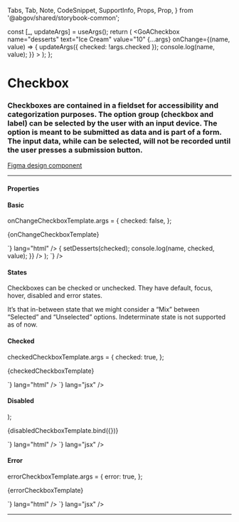 
  Tabs,
  Tab,
  Note,
  CodeSnippet,
  SupportInfo,
  Props,
  Prop,
} from '@abgov/shared/storybook-common';

  const [_, updateArgs] = useArgs();
  return (
    <GoACheckbox
      name="desserts"
      text="Ice Cream"
      value="10"
      {...args}
      onChange={(name, value) => {
        updateArgs({ checked: !args.checked });
        console.log(name, value);
      }}
    ></GoACheckbox>
  );
};

<Meta title="Components/Checkbox" component={GoACheckbox} />

# Checkbox

### Checkboxes are contained in a fieldset for accessibility and categorization purposes. The option group (checkbox and label) can be selected by the user with an input device. The option is meant to be submitted as data and is part of a form. The input data, while can be selected, will not be recorded until the user presses a submission button.

[Figma design component](https://www.figma.com/file/3pb2IK8s2QUqWieH79KdN7/%E2%9D%96-Components-%7C-DDI?node-id=7038%3A243247)

---

#### Properties

<Props>
  <Prop name="name" type="string" required="true" />
  <Prop name="checked" type="boolean" required="true" />
  <Prop name="text" type="string" />
  <Prop name="value" type="string" />
  <Prop name="disabled" type="boolean" defaultValue="false" />
  <Prop name="error" type="boolean" defaultValue="false" />
  <Prop
    name="_change"
    type="CustomEvent<{detail: {
     name: string, checked: boolean, value: string
    }}>"
  />
</Props>

#### Basic

onChangeCheckboxTemplate.args = {
  checked: false,
};

<Story name="Basic">{onChangeCheckboxTemplate}</Story>

<Tabs>
  <Tab label="Web Component" hidden={true}>
    <CodeSnippet
      code={`<goa-checkbox name="desserts" text="Ice Cream" value="10"></goa-checkbox>`}
      lang="html"
    />
    <CodeSnippet
      lang="js"
      code={`
        var el = document.getElementById('id-desserts')
        el.addEventListener('_onChange', clickHandler);
        // to later remove the event listener
        el.removeEventListener('_onChange', clickHandler);
      `}
    />
  </Tab>
  <Tab label="Angular">
    <CodeSnippet
      code={`
        <goa-checkbox
          name="desserts"
          text="Ice Cream"
          value="10"
          [checked]="dessertsChecked"
          (_change)="onChange($event)" >
        </goa-checkbox>
      `}
      lang="html"
    />
    <CodeSnippet
      lang="ts"
      code={`
      export class SomeComponent {
        let dessertsChecked = false;
        onChange(e: any) {
          this.dessertsChecked = !this.dessertsChecked;
          console.log(e.detail.name, e.detail.checked, e.detail.value);
        }
      }
    `}
    />

  </Tab>
  <Tab label="React">
    <CodeSnippet
      lang="jsx"
      code={`
      const [desserts, setDesserts] = useState(false);
      return (
        <>
        <GoACheckbox
            name="desserts"
            text="Ice Cream"
            value="10"
            checked={desserts}
            onChange={(name, checked, value) => {
              setDesserts(checked);
              console.log(name, checked, value);
            }}
          />
        </>
      );
    `}
    />
  </Tab>
</Tabs>

#### States

Checkboxes can be checked or unchecked.
They have default, focus, hover, disabled and error states.

It’s that in-between state that we might consider a “Mix” between “Selected” and “Unselected” options.
Indeterminate state is not supported as of now.

#### Checked

checkedCheckboxTemplate.args = {
  checked: true,
};

<Story name="Checked">{checkedCheckboxTemplate}</Story>

<Tabs>
  <Tab label="Web Component" hidden={true}>
    <CodeSnippet
      code={`<goa-checkbox name="desserts" text="Ice Cream" value="10" checked="true"></goa-checkbox>`}
      lang="html"
    />
  </Tab>
  <Tab label="Angular">
    <CodeSnippet
      code={`
        <goa-checkbox
          name="desserts"
          text="Ice Cream"
          value="10"
          [checked]="dessertsChecked"
          (_change)="onChange($event)" >
        </goa-checkbox>
      `}
      lang="html"
    />
    <CodeSnippet
      lang="ts"
      code={`
      export class SomeComponent {
        let dessertsChecked = true;
        onChange(e: any) {
          this.dessertsChecked = !this.dessertsChecked;
          console.log(e.detail.name, e.detail.checked, e.detail.value);
        }
      }
    `}
    />

  </Tab>
  <Tab label="React">
    <CodeSnippet
      code={`<GoACheckbox name="desserts" text="Ice Cream" value="10" checked={true}></GoACheckbox>`}
      lang="jsx"
    />
  </Tab>
</Tabs>

#### Disabled

  <GoACheckbox name="desserts" text="Ice Cream" disabled></GoACheckbox>
);

<Story name="Disabled">{disabledCheckboxTemplate.bind({})}</Story>

<Tabs>
  <Tab label="Web Component" hidden={true}>
    <CodeSnippet
      code={`<goa-checkbox name="desserts" text="Ice Cream" value="10" disabled="true"></goa-checkbox>`}
      lang="html"
    />
  </Tab>
  <Tab label="Angular">
    <CodeSnippet
      code={`<goa-checkbox name="desserts" text="Ice Cream" value="10" disabled="true"></goa-checkbox>`}
      lang="html"
    />
  </Tab>
  <Tab label="React">
    <CodeSnippet
      code={`<GoACheckbox name="desserts" text="Ice Cream" value="10" disabled={true}></GoACheckbox>`}
      lang="jsx"
    />
  </Tab>
</Tabs>

#### Error

errorCheckboxTemplate.args = {
  error: true,
};

<Story name="Error">{errorCheckboxTemplate}</Story>

<Tabs>
  <Tab label="Web Component" hidden={true}>
    <CodeSnippet
      code={`<goa-checkbox name="desserts" text="Ice Cream" value="10" error="true"></goa-checkbox>`}
      lang="html"
    />
  </Tab>
  <Tab label="Angular">
    <CodeSnippet
      code={`
        <goa-checkbox
          name="desserts"
          text="Ice Cream"
          value="10"
          error
          [checked]="dessertsChecked"
          (_change)="onChange($event)" >
        </goa-checkbox>
      `}
      lang="html"
    />
    <CodeSnippet
      lang="ts"
      code={`
      export class SomeComponent {
        let dessertsChecked = false;
        onChange(e: any) {
          this.dessertsChecked = !this.dessertsChecked;
          console.log(e.detail.name, e.detail.checked, e.detail.value);
        }
      }
    `}
    />

  </Tab>
  <Tab label="React">
    <CodeSnippet
      code={`<GoACheckbox name="desserts" text="Ice Cream" value="10" error={true}></GoACheckbox>`}
      lang="jsx"
    />
  </Tab>
</Tabs>

---

<SupportInfo />

